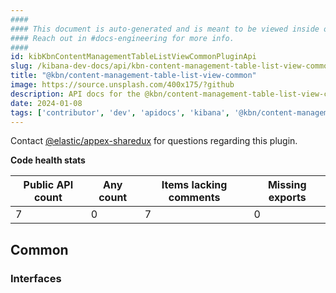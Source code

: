 ```yaml
---
####
#### This document is auto-generated and is meant to be viewed inside our experimental, new docs system.
#### Reach out in #docs-engineering for more info.
####
id: kibKbnContentManagementTableListViewCommonPluginApi
slug: /kibana-dev-docs/api/kbn-content-management-table-list-view-common
title: "@kbn/content-management-table-list-view-common"
image: https://source.unsplash.com/400x175/?github
description: API docs for the @kbn/content-management-table-list-view-common plugin
date: 2024-01-08
tags: ['contributor', 'dev', 'apidocs', 'kibana', '@kbn/content-management-table-list-view-common']
---
```




Contact [@elastic/appex-sharedux](https://github.com/orgs/elastic/teams/appex-sharedux) for questions regarding this plugin.

**Code health stats**

| Public API count  | Any count | Items lacking comments | Missing exports |
|-------------------|-----------|------------------------|-----------------|
| 7 | 0 | 7 | 0 |

## Common

### Interfaces
<DocDefinitionList data={kbnContentManagementTableListViewCommonObj.common.interfaces}/>

